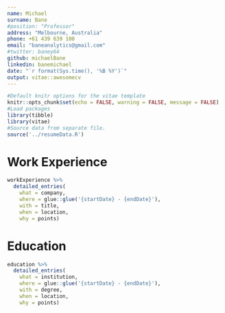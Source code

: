```yaml
---
name: Michael
surname: Bane
#position: "Professor"
address: "Melbourne, Australia"
phone: +61 439 639 100
email: "baneanalytics@gmail.com"
#twitter: baney64
github: michaelBane
linkedin: banemichael
date: "`r format(Sys.time(), '%B %Y')`"
output: vitae::awesomecv
---
```


```r
#Default knitr options for the vitae template
knitr::opts_chunk$set(echo = FALSE, warning = FALSE, message = FALSE)
#Load packages
library(tibble)
library(vitae)
#Source data from separate file.
source('../resumeData.R')
```

# Work Experience

```r
workExperience %>%
  detailed_entries(
    what = company,
    where = glue::glue('{startDate} - {endDate}'),
    with = title,
    when = location,
    why = points)
```

# Education

```r
education %>%
  detailed_entries(
    what = institution,
    where = glue::glue('{startDate} - {endDate}'),
    with = degree,
    when = location,
    why = points)
```
